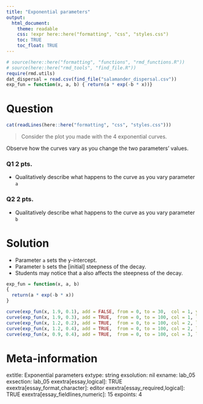 ```yaml
---
title: "Exponential parameters"
output:  
  html_document:
    theme: readable
    css: !expr here::here("formatting", "css", "styles.css")
    toc: TRUE
    toc_float: TRUE
---
```



```r
# source(here::here("formatting", "functions", "rmd_functions.R"))
# source(here::here("rmd_tools", "find_file.R"))
require(rmd.utils)
dat_dispersal = read.csv(find_file("salamander_dispersal.csv"))
exp_fun = function(x, a, b) { return(a * exp(-b * x))}
```


Question
========

```r
cat(readLines(here::here("formatting", "css", "styles.css")))
```

> Consider the plot you made with the 4 exponential curves.

Observe how the curves vary as you change the two parameters' values.

<div class="questionborder">

### Q1 2 pts.

- Qualitatively describe what happens to the curve as you vary parameter `a`

### Q2 2 pts.

- Qualitatively describe what happens to the curve as you vary parameter `b`

</div>




Solution
========

- Parameter `a` sets the y-intercept.
- Parameter `b` sets the [initial] steepness of the decay.
- Students may notice that a also affects the steepness of the decay.

```r

exp_fun = function(x, a, b) 
{ 
  return(a * exp(-b * x))
}

curve(exp_fun(x, 1.9, 0.1), add = FALSE, from = 0, to = 30,  col = 1, ylab = "f(x)")
curve(exp_fun(x, 1.9, 0.3), add = TRUE,  from = 0, to = 100, col = 1, lty = 2)
curve(exp_fun(x, 1.2, 0.2), add = TRUE,  from = 0, to = 100, col = 2, lty = 1)
curve(exp_fun(x, 1.2, 0.4), add = TRUE,  from = 0, to = 100, col = 2, lty = 2)
curve(exp_fun(x, 0.9, 0.4), add = TRUE,  from = 0, to = 100, col = 3, lty = 2)

```





Meta-information
================
extitle: Exponential parameters
extype: string
exsolution: nil
exname: lab_05
exsection: lab_05
exextra[essay,logical]: TRUE
exextra[essay_format,character]: editor
exextra[essay_required,logical]: TRUE
exextra[essay_fieldlines,numeric]: 15
expoints: 4
